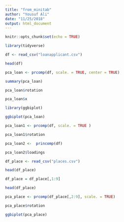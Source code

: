 ```yaml
---
title: "from_minitab"
author: "Yousuf Ali"
date: "11/25/2018"
output: html_document
---
```


```r
knitr::opts_chunk$set(echo = TRUE)
```

```r
library(tidyverse)
```

```r
df <- read_csv("loanapplicant.csv")
```

```r
head(df)
```

```r
pca_loan <- prcomp(df, scale. = TRUE, center = TRUE)
```

```r
summary(pca_loan)
```

```r
pca_loan$rotation
```

```r
pca_loan$x
```

```r
library(ggbiplot)

ggbiplot(pca_loan)

```


```r
pca_loan1 <- prcomp(df, scale. = TRUE )
```

```r
pca_loan1$rotation
```



```r
pca_loan2 <-  princomp(df)
```

```r
pca_loan2$loadings
```


```r
df_place <- read_csv("places.csv")
```

```r
head(df_place)
```

```r
df_place = df_place[,1:9]
```

```r
head(df_place)
```

```r

pca_place <- prcomp(df_place[,2:9], scale. = TRUE)
```

```r
pca_place$rotation
```

```r
ggbiplot(pca_place)
```

